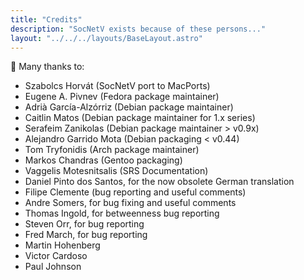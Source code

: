 ```yaml
---
title: "Credits"
description: "SocNetV exists because of these persons..."
layout: "../../../layouts/BaseLayout.astro"
---
```



🙏 Many thanks to:

- Szabolcs Horvát (SocNetV port to MacPorts)
- Eugene A. Pivnev (Fedora package maintainer)
- Adrià García-Alzórriz (Debian package maintainer)
- Caitlin Matos (Debian package maintainer for 1.x series)
- Serafeim Zanikolas (Debian package maintainer > v0.9x)
- Alejandro Garrido Mota (Debian packaging < v0.44)
- Tom Tryfonidis (Arch package maintainer)
- Markos Chandras (Gentoo packaging)
- Vaggelis Motesnitsalis (SRS Documentation)
- Daniel Pinto dos Santos, for the now obsolete German translation
- Filipe Clemente (bug reporting and useful comments)
- Andre Somers, for bug fixing and useful comments
- Thomas Ingold, for betweenness bug reporting 
- Steven Orr, for bug reporting
- Fred March, for bug reporting
- Martin Hohenberg	
- Victor Cardoso
- Paul Johnson
